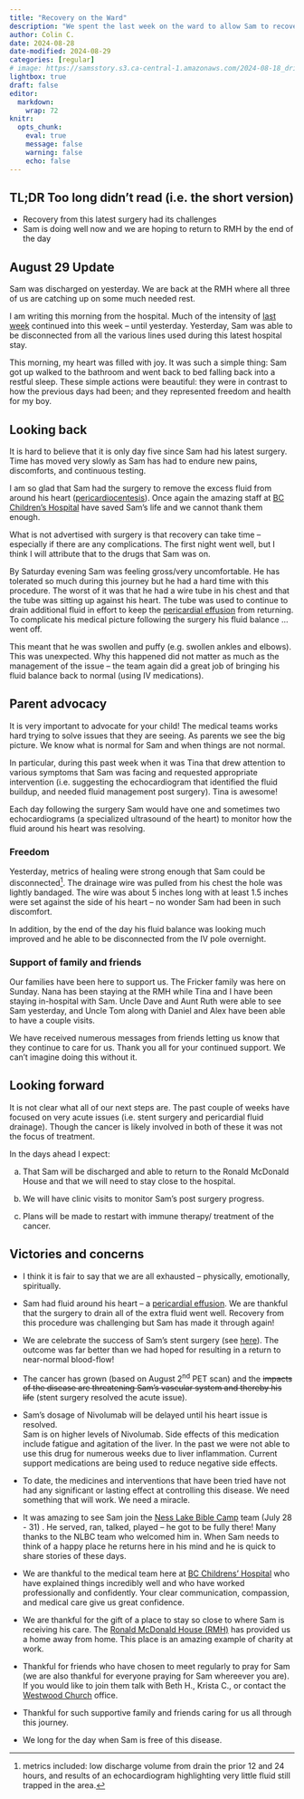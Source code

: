 ```yaml
---
title: "Recovery on the Ward"
description: "We spent the last week on the ward to allow Sam to recover from the fluid removal procedure"
author: Colin C.
date: 2024-08-28
date-modified: 2024-08-29
categories: [regular]
# image: https://samsstory.s3.ca-central-1.amazonaws.com/2024-08-18_driven-project-selfie.jpg
lightbox: true
draft: false
editor: 
  markdown: 
    wrap: 72
knitr: 
  opts_chunk: 
    eval: true
    message: false
    warning: false
    echo: false
---
```


<!-- 
Since last post 

F23: Pericardiocentisis 
S24: Most of the day in the ICU.  Everything was calm.  Mostly just waiting.  By the end of that evening we had 
    some concerns regarding how much fluid Sam was retaining.  Nurses Jade (in ICU), and Laura on T8.  Nigel at night.
D26: Dr. Eva - cardiologist visited.  Again told of how well Sam had done in surgery. How beautiful it had been 
    to see his heart re-inflate as the pressure came off. Dr. Cathy, Oncologist on call checked on Sam and in discussion with Tina got some lasix going.  Sam had a rough day.  Frickers tried to visit but he was only willing to see Uncle Kev. Finally, at ~6:00 he was willing to take additional pain meds.  This helped for a bit.  Had to push a little harder for additional meds and a Dr. order to increase pain meds to stay ahead of the pain.  Starting overnight Sam'is now at 90/90 m-eslon plus morphine 5mg Q2 (+15mg every 12)... This amount seems to be effective. Pam was on during the day.  Nigel again at night.
M25: Echo in morning and afternoon.  Cardiology Docs want to leave drain in for the weekend.
    Afternoon meeting with Dr. Jacob.  Cytology is not back.  Lasix through to reduce fluid
    Pam during the day, Maddie at night.
T26: Echo at 8:00am.  Dr. Steven from cardiology, assisted by his fellow, pulled Sam's drain at ~11:00am
    Dr. Peggy following procedure.  Review of meds.  Keep Sam for observation overnight. More lasix to finalize drying him out. 
    Rachelle in the day. Lauren in the night


NEXT POST: focus on the state of the disease?
 -->

::: {.callout-note icon="false"}
## TL;DR [Too long didn't read (i.e. the short version)]{.small}

-   Recovery from this latest surgery had its challenges
-   Sam is doing well now and we are hoping to return to RMH by the end
    of the day
:::

::: {.callout-note icon="false"}
## August 29 Update

Sam was discharged on yesterday. We are back at the RMH where all three
of us are catching up on some much needed rest.
:::

I am writing this morning from the hospital. Much of the intensity of
[last week](./2024-08-23_highs-lows-surgery.qmd) continued into this
week -- until yesterday. Yesterday, Sam was able to be disconnected from
all the various lines used during this latest hospital stay.

This morning, my heart was filled with joy. It was such a simple thing:
Sam got up walked to the bathroom and went back to bed falling back into
a restful sleep. These simple actions were beautiful: they were in
contrast to how the previous days had been; and they represented freedom
and health for my boy.

## Looking back

It is hard to believe that it is only day five since Sam had his latest
surgery. Time has moved very slowly as Sam has had to endure new pains,
discomforts, and continuous testing.

I am so glad that Sam had the surgery to remove the excess fluid from
around his heart
([pericardiocentesis](https://www.healthlinkbc.ca/tests-treatments-medications/medical-tests/pericardial-drainage)).
Once again the amazing staff at [BC Children's
Hospital](http://www.bcchildrens.ca) have saved Sam's life and we cannot
thank them enough.

What is not advertised with surgery is that recovery can take time –
especially if there are any complications. The first night went well,
but I think I will attribute that to the drugs that Sam was on.

By Saturday evening Sam was feeling gross/very uncomfortable. He has
tolerated so much during this journey but he had a hard time with this
procedure. The worst of it was that he had a wire tube in his chest and
that the tube was sitting up against his heart. The tube was used to
continue to drain additional fluid in effort to keep the [pericardial
effusion](https://www.healthlinkbc.ca/pericardial-effusion-0){.lightbox}
from returning. To complicate his medical picture following the surgery
his fluid balance ... went off.

This meant that he was swollen and puffy (e.g. swollen ankles and
elbows). This was unexpected. Why this happened did not matter as much
as the management of the issue -- the team again did a great job of
bringing his fluid balance back to normal (using IV medications).

::: callout-tip
## Parent advocacy

It is very important to advocate for your child! The medical teams works
hard trying to solve issues that they are seeing. As parents we see the
big picture. We know what is normal for Sam and when things are not
normal.

In particular, during this past week when it was Tina that drew
attention to various symptoms that Sam was facing and requested
appropriate intervention (i.e. suggesting the echocardiogram that
identified the fluid buildup, and needed fluid management post surgery).
Tina is awesome!
:::

Each day following the surgery Sam would have one and sometimes two
echocardiograms (a specialized ultrasound of the heart) to monitor how
the fluid around his heart was resolving.

### Freedom

Yesterday, metrics of healing were strong enough that Sam could be
disconnected[^1]. The drainage wire was pulled from his chest the hole
was lightly bandaged. The wire was about 5 inches long with at least 1.5
inches were set against the side of his heart – no wonder Sam had been
in such discomfort.

[^1]: metrics included: low discharge volume from drain the prior 12 and
    24 hours, and results of an echocardiogram highlighting very little
    fluid still trapped in the area.

In addition, by the end of the day his fluid balance was looking much
improved and he able to be disconnected from the IV pole overnight.

### Support of family and friends

Our families have been here to support us. The Fricker family was here
on Sunday. Nana has been staying at the RMH while Tina and I have been
staying in-hospital with Sam. Uncle Dave and Aunt Ruth were able to see
Sam yesterday, and Uncle Tom along with Daniel and Alex have been able
to have a couple visits.

<!-- New friends Jenn an Eamonn brought RMH dinners to us. -->

We have received numerous messages from friends letting us know that
they continue to care for us. Thank you all for your continued support.
We can't imagine doing this without it.

## Looking forward

It is not clear what all of our next steps are. The past couple of weeks
have focused on very acute issues (i.e. stent surgery and pericardial
fluid drainage). Though the cancer is likely involved in both of these
it was not the focus of treatment.

In the days ahead I expect:

a)  That Sam will be discharged and able to return to the Ronald
    McDonald House and that we will need to stay close to the hospital.

b)  We will have clinic visits to monitor Sam's post surgery progress.

c)  Plans will be made to restart with immune therapy/ treatment of the
    cancer.

## Victories and concerns

-   I think it is fair to say that we are all exhausted -- physically, emotionally, spiritually.

-   Sam had fluid around his heart – a [pericardial
    effusion](https://www.healthlinkbc.ca/pericardial-effusion-0). We
    are thankful that the surgery to drain all of the extra fluid went
    well. Recovery from this procedure was challenging but Sam has made
    it through again!

-   We are celebrate the success of Sam's stent surgery (see
    [here](./2024-08-16_surgery-celebration.qmd)). The outcome was far
    better than we had hoped for resulting in a return to near-normal
    blood-flow!

-   The cancer has grown (based on August 2^nd^ PET scan) and the
    ~~impacts of the disease are threatening Sam's vascular system and
    thereby his life~~ (stent surgery resolved the acute issue).

-   Sam's dosage of Nivolumab will be delayed until his heart issue is
    resolved.\
    Sam is on higher levels of Nivolumab. Side effects of this
    medication include fatigue and agitation of the liver. In the past
    we were not able to use this drug for numerous weeks due to liver
    inflammation. Current support medications are being used to reduce
    negative side effects.

-   To date, the medicines and interventions that have been tried have
    not had any significant or lasting effect at controlling this
    disease. We need something that will work. We need a miracle.

-   It was amazing to see Sam join the [Ness Lake Bible
    Camp](https://www.nesslakebiblecamp.com) team (July 28 - 31) . He
    served, ran, talked, played -- he got to be fully there! Many thanks
    to the NLBC team who welcomed him in. When Sam needs to think of a
    happy place he returns here in his mind and he is quick to share
    stories of these days.

-   We are thankful to the medical team here at [BC Childrens'
    Hospital](http://www.bcchildrens.ca) who have explained things
    incredibly well and who have worked professionally and confidently.
    Your clear communication, compassion, and medical care give us great
    confidence.

-   We are thankful for the gift of a place to stay so close to where
    Sam is receiving his care. The [Ronald McDonald House
    (RMH)](https://rmhbc.ca) has provided us a home away from home. This
    place is an amazing example of charity at work.

-   Thankful for friends who have chosen to meet regularly to pray for
    Sam (we are also thankful for everyone praying for Sam whereever you
    are). If you would like to join them talk with Beth H., Krista C.,
    or contact the [Westwood Church](https://westwoodchurch.bc.ca)
    office.

-   Thankful for such supportive family and friends caring for us all
    through this journey.

-   We long for the day when Sam is free of this disease.